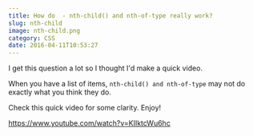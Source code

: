 ```yaml
---
title: How do  - nth-child() and nth-of-type really work?
slug: nth-child
image: nth-child.png
category: CSS
date: 2016-04-11T10:53:27
---
```


I get this question a lot so I thought I'd make a quick video.

When you have a list of items, `nth-child() and nth-of-type` may not do exactly what you think they do.

Check this quick video for some clarity. Enjoy!

https://www.youtube.com/watch?v=KIIktcWu6hc